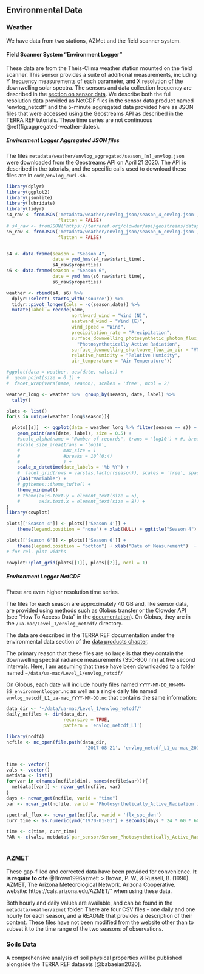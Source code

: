 ## Environmental Data

### Weather

We have data from two stations, AZMet and the field scanner system.


#### Field Scanner System "Environment Logger"

These data are from the Theis-Clima weather station mounted on the field scanner. This sensor provides a suite of additional measurements, including Y frequency measurements of each parameter, and X resolution of the downwelling solar spectra. The sensors and data collection frequency are described in the [section on sensor data](#sensor-data). We describe both the full resolution data provided as NetCDF files in the sensor data product named "envlog_netcdf" and the 5-minute aggregated data provided here as JSON files that were accessed using the Geostreams API as described in the TERRA REF tutorials. These time series are not continuous \@ref(fig:aggregated-weather-dates).

##### Environment Logger Aggregated JSON files

The files `metadata/weather/envlog_aggregated/season_[n]_envlog.json` were downloaded from the Geostreams API on April 21 2020. The API is described in the tutorials, and the specific calls used to download these files are in `code/envlog_curl.sh`.



```r
library(dplyr)
library(ggplot2)
library(jsonlite)
library(lubridate)
library(tidyr)
s4_raw <- fromJSON('metadata/weather/envlog_json/season_4_envlog.json',
                   flatten = FALSE)
# s4_raw <- fromJSON('https://terraref.org/clowder/api/geostreams/datapoints?stream_id=46431&since=2017-04-20&until=2017-09-18', flatten = FALSE)
s6_raw <- fromJSON('metadata/weather/envlog_json/season_6_envlog.json',
                   flatten = FALSE)


s4 <- data.frame(season = "Season 4",
                 date = ymd_hms(s4_raw$start_time),
                 s4_raw$properties)
s6 <- data.frame(season = "Season 6",
                 date = ymd_hms(s6_raw$start_time),
                 s6_raw$properties)

weather <- rbind(s4, s6) %>%
  dplyr::select(-starts_with('source')) %>%
  tidyr::pivot_longer(cols = -c(season,date)) %>%
  mutate(label = recode(name,
                        northward_wind = "Wind (N)",
                        eastward_wind = "Wind (E)",
                        wind_speed = "Wind",
                        precipitation_rate = "Precipitation",
                        surface_downwelling_photosynthetic_photon_flux_in_air =
                          "Photosynthetically Active Radiation",
                        surface_downwelling_shortwave_flux_in_air = "VNIR Solar Radiation",
                        relative_humidity = "Relative Humidity",
                        air_temperature = "Air Temperature"))


```


```r
#ggplot(data = weather, aes(date, value)) +
#  geom_point(size = 0.1) +
#  facet_wrap(vars(name, season), scales = 'free', ncol = 2)

weather_long <- weather %>%  group_by(season, date, label) %>%
  tally()

plots <- list()
for(s in unique(weather_long$season)){

  plots[[s]]  <- ggplot(data = weather_long %>% filter(season == s)) +
    geom_point(aes(date, label), size = 0.5) +
    #scale_alpha(name = "Number of records", trans = 'log10') + #, breaks = 10^(0:4))+
    #scale_size_area(trans = 'log10',
    #                max_size = 1
    #                #breaks = 10^(0:4)
    #                ) +
    scale_x_datetime(date_labels = '%b %Y') +
    #  facet_grid(rows = vars(as.factor(season)), scales = 'free', space = "free") +
    ylab("Variable") +
    # ggthemes::theme_tufte() +
    theme_minimal()
    # theme(axis.text.y = element_text(size = 5),
    #       axis.text.x = element_text(size = 8)) +
}
library(cowplot)

plots[['Season 4']] <- plots[['Season 4']] +
    theme(legend.position = "none") + xlab(NULL) + ggtitle("Season 4")

plots[['Season 6']] <- plots[['Season 6']] +
    theme(legend.position = "bottom") + xlab("Date of Measurement")  + ggtitle("Season 6")
# for rel. plot widths

cowplot::plot_grid(plots[[1]], plots[[2]], ncol = 1)

```

##### Environment Logger NetCDF

These are even higher resolution time series.

The files for each season are approximately 40 GB and, like sensor data, are provided using methods such as Globus transfer or the Clowder API (see "How To Access Data" in the [documentation](https://docs.terraref.org/user-manual/how-to-access-data)). On Globus, they are in the `/ua-mac/Level_1/envlog_netcdf/` directory.

The data are described in the TERRA REF documentation under the environmental data section of the [data products chapter](https://docs.terraref.org/user-manual/data-products/environmental-conditions).

The primary reason that these files are so large is that they contain the downwelling spectral radiance measurements (350-800 nm) at five second intervals.
Here, I am assuming that these have been downloaded to a folder named `~/data/ua-mac/Level_1/envlog_netcdf/`

On Globus, each date will include hourly files named `YYYY-MM-DD_HH-MM-SS_environmentlogger.nc` as well as a single daily file named `envlog_netcdf_L1_ua-mac_YYYY-MM-DD.nc` that contains the same information:

```r
data_dir <- '~/data/ua-mac/Level_1/envlog_netcdf/'
daily_ncfiles <- dir(data_dir,
                     recursive = TRUE,
                     pattern = 'envlog_netcdf_L1')

library(ncdf4)
ncfile <- nc_open(file.path(data_dir,
                             '2017-08-21', 'envlog_netcdf_L1_ua-mac_2017-08-21.nc'))


time <- vector()
vals <- vector()
metdata <- list()
for(var in c(names(ncfile$dim), names(ncfile$var))){
  metdata[[var]] <- ncvar_get(ncfile, var)
}
days <- ncvar_get(ncfile, varid = "time")
par <- ncvar_get(ncfile, varid = 'Photosynthetically_Active_Radiation')

spectral_flux <- ncvar_get(ncfile, varid = 'flx_spc_dwn')
curr_time <- as.numeric(ymd("1970-01-01") + seconds(days * 24 * 60 * 60))

time <- c(time, curr_time)
PAR <- c(vals, metdata$`par_sensor/Sensor_Photosynthetically_Active_Radiation`)



```


### AZMET

These gap-filled and corrected data have been provided for convenience. **It is require to cite** @Brown1996azmet:
> Brown, P. W., & Russell, B. (1996). AZMET, The Arizona Meteorological Network. Arizona Cooperative. website: https://cals.arizona.edu/AZMET/" when using these data.

Both hourly and daily values are available, and can be found in the `metadata/weather/azmet` folder. There are four CSV files - one daily and one hourly for each season, and a README that provides a description of their content. These files have not been modified from the website other than to subset it to the time range of the two seasons of observations.



### Soils Data

A comprehensive analysis of soil physical properties will be published alongside the TERRA REF datasets [@babaeian2020].
